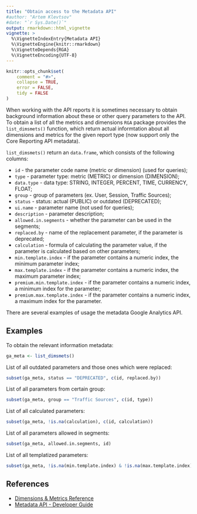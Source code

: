 ```yaml
---
title: "Obtain access to the Metadata API"
#author: "Artem Klevtsov"
#date: "`r Sys.Date()`"
output: rmarkdown::html_vignette
vignette: >
  %\VignetteIndexEntry{Metadata API}
  %\VignetteEngine{knitr::rmarkdown}
  %\VignetteDepends{RGA}
  %\VignetteEncoding{UTF-8}
---
```


```r
knitr::opts_chunk$set(
    comment = "#>",
    collapse = TRUE,
    error = FALSE,
    tidy = FALSE
)
```

When working with the API reports it is sometimes necessary to obtain background information about these or other query parameters to the API. To obtain a list of all the metrics and dimensions `RGA` package provides the `list_dimsmets()` function, which return actual informtation about all dimensions and metrics for the given report type (now support only the Core Reporting API metadata).

`list_dimsmets()` return an `data.frame`,  which consists of the following columns:

* `id` - the parameter code name (metric or dimension) (used for queries);
* `type` - parameter type: metric (METRIC) or dimension (DIMENSION);
* `data.type` - data type: STRING, INTEGER, PERCENT, TIME, CURRENCY, FLOAT;
* `group` - group of parameters (ex. User, Session, Traffic Sources);
* `status` - status: actual (PUBLIC) or outdated (DEPRECATED);
* `ui.name` - parameter name (not used for queries);
* `description` - parameter description;
* `allowed.in.segments` - whether the parameter can be used in the segments;
* `replaced.by` - name of the replacement parameter, if the parameter is deprecated;
* `calculation` - formula of calculating the parameter value, if the parameter is calculated based on other parameters;
* `min.template.index` - if the parameter contains a numeric index, the minimum parameter index;
* `max.template.index` - if the parameter contains a numeric index, the maximum parameter index;
* `premium.min.template.index` - if the parameter contains a numeric index, a minimum index for the parameter;
* `premium.max.template.index` - if the parameter contains a numeric index, a maximum index for the parameter.

There are several examples of usage the metadata Google Analytics API.

## Examples

To obtain the relevant information metadata:

```r
ga_meta <- list_dimsmets()
```

List of all outdated parameters and those ones which were replaced:

```r
subset(ga_meta, status == "DEPRECATED", c(id, replaced.by))
```

List of all parameters from certain group:

```r
subset(ga_meta, group == "Traffic Sources", c(id, type))
```

List of all calculated parameters:

```r
subset(ga_meta, !is.na(calculation), c(id, calculation))
```

List of all parameters allowed in segments:

```r
subset(ga_meta, allowed.in.segments, id)
```

List of all templatized parameters:

```r
subset(ga_meta, !is.na(min.template.index) & !is.na(max.template.index), id)
```

## References

- [Dimensions & Metrics Reference](https://developers.google.com/analytics/devguides/reporting/core/dimsmets)
- [Metadata API - Developer Guide](https://developers.google.com/analytics/devguides/reporting/metadata/v3/devguide)
